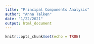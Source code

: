 ```yaml
---
title: "Principal Components Analysis"
author: "Anna Talken"
date: "1/22/2021"
output: html_document
---
```


```r
knitr::opts_chunk$set(echo = TRUE)
```

